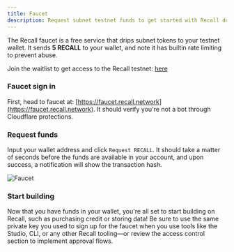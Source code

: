 ```yaml
---
title: Faucet
description: Request subnet testnet funds to get started with Recall development.
---
```


The Recall faucet is a free service that drips subnet tokens to your testnet wallet. It sends **5
RECALL** to your wallet, and note it has builtin rate limiting to prevent abuse.

<Callout type="warning">

Join the waitlist to get access to the Recall testnet:
[here](https://hhueol4i6vp.typeform.com/to/v0CnYf1t)

</Callout>

<Steps>

<Step>

### Faucet sign in

First, head to faucet at: [https://faucet.recall.network](https://faucet.recall.network). It should
verify you're not a bot through Cloudflare protections.

</Step>

<Step>

### Request funds

Input your wallet address and click `Request RECALL`. It should take a matter of seconds before the
funds are available in your account, and upon success, a notification will show the transaction
hash.

![Faucet](/img/faucet/demo.gif)

</Step>

<Step>

### Start building

Now that you have funds in your wallet, you're all set to start building on Recall, such as
purchasing credit or storing data! Be sure to use the same private key you used to sign up for the
faucet when you use tools like the Studio, CLI, or any other Recall tooling—or review the access
control section to implement approval flows.

</Step>

</Steps>
